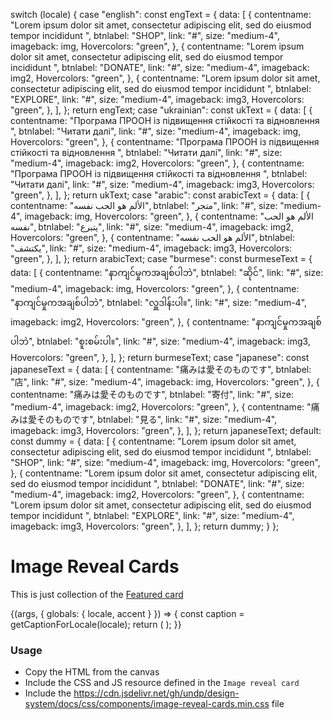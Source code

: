 
  switch (locale) {
    case "english":
      const engText = {
        data: [
          {
            contentname:
              "Lorem ipsum dolor sit amet, consectetur adipiscing elit, sed do eiusmod tempor incididunt ",
            btnlabel: "SHOP",
            link: "#",
            size: "medium-4",
            imageback: img,
            Hovercolors: "green",
          },
          {
            contentname:
              "Lorem ipsum dolor sit amet, consectetur adipiscing elit, sed do eiusmod tempor incididunt ",
            btnlabel: "DONATE",
            link: "#",
            size: "medium-4",
            imageback: img2,
            Hovercolors: "green",
          },
          {
            contentname:
              "Lorem ipsum dolor sit amet, consectetur adipiscing elit, sed do eiusmod tempor incididunt ",
            btnlabel: "EXPLORE",
            link: "#",
            size: "medium-4",
            imageback: img3,
            Hovercolors: "green",
          },
        ],
      };
      return engText;
    case "ukrainian":
      const ukText = {
        data: [
          {
            contentname:
              "Програма ПРООН із підвищення стійкості та відновлення ",
            btnlabel: "Читати далі",
            link: "#",
            size: "medium-4",
            imageback: img,
            Hovercolors: "green",
          },
          {
            contentname:
              "Програма ПРООН із підвищення стійкості та відновлення ",
            btnlabel: "Читати далі",
            link: "#",
            size: "medium-4",
            imageback: img2,
            Hovercolors: "green",
          },
          {
            contentname:
              "Програма ПРООН із підвищення стійкості та відновлення ",
            btnlabel: "Читати далі",
            link: "#",
            size: "medium-4",
            imageback: img3,
            Hovercolors: "green",
          },
        ],
      };
      return ukText;
    case "arabic":
      const arabicText = {
        data: [
          {
            contentname: "الألم هو الحب نفسه",
            btnlabel: "متجر",
            link: "#",
            size: "medium-4",
            imageback: img,
            Hovercolors: "green",
          },
          {
            contentname: "الألم هو الحب نفسه",
            btnlabel: "يتبرع",
            link: "#",
            size: "medium-4",
            imageback: img2,
            Hovercolors: "green",
          },
          {
            contentname: "الألم هو الحب نفسه",
            btnlabel: "يكتشف",
            link: "#",
            size: "medium-4",
            imageback: img3,
            Hovercolors: "green",
          },
        ],
      };
      return arabicText;
    case "burmese":
      const burmeseText = {
        data: [
          {
            contentname: "နာကျင်မှုကအချစ်ပါဘဲ",
            btnlabel: "ဆိုင်",
            link: "#",
            size: "medium-4",
            imageback: img,
            Hovercolors: "green",
          },
          {
            contentname: "နာကျင်မှုကအချစ်ပါဘဲ",
            btnlabel: "လှူဒါန်းပါ။",
            link: "#",
            size: "medium-4",
            imageback: img2,
            Hovercolors: "green",
          },
          {
            contentname: "နာကျင်မှုကအချစ်ပါဘဲ",
            btnlabel: "စူးစမ်းပါ။",
            link: "#",
            size: "medium-4",
            imageback: img3,
            Hovercolors: "green",
          },
        ],
      };
      return burmeseText;
    case "japanese":
      const japaneseText = {
        data: [
          {
            contentname: "痛みは愛そのものです",
            btnlabel: "店",
            link: "#",
            size: "medium-4",
            imageback: img,
            Hovercolors: "green",
          },
          {
            contentname: "痛みは愛そのものです",
            btnlabel: "寄付",
            link: "#",
            size: "medium-4",
            imageback: img2,
            Hovercolors: "green",
          },
          {
            contentname: "痛みは愛そのものです",
            btnlabel: "見る",
            link: "#",
            size: "medium-4",
            imageback: img3,
            Hovercolors: "green",
          },
        ],
      };
      return japaneseText;
    default:
      const dummy = {
        data: [
          {
            contentname:
              "Lorem ipsum dolor sit amet, consectetur adipiscing elit, sed do eiusmod tempor incididunt ",
            btnlabel: "SHOP",
            link: "#",
            size: "medium-4",
            imageback: img,
            Hovercolors: "green",
          },
          {
            contentname:
              "Lorem ipsum dolor sit amet, consectetur adipiscing elit, sed do eiusmod tempor incididunt ",
            btnlabel: "DONATE",
            link: "#",
            size: "medium-4",
            imageback: img2,
            Hovercolors: "green",
          },
          {
            contentname:
              "Lorem ipsum dolor sit amet, consectetur adipiscing elit, sed do eiusmod tempor incididunt ",
            btnlabel: "EXPLORE",
            link: "#",
            size: "medium-4",
            imageback: img3,
            Hovercolors: "green",
          },
        ],
      };
      return dummy;
  }
};

<Meta title="Patterns/Card grids/Image reveal cards" />

# Image Reveal Cards

This is just collection of the [Featured card](/docs/components-ui-components-cards-image-reveal-card--image-reveal-card)

<Canvas>
  <Story name="Image reveal cards">
    {(args, { globals: { locale, accent } }) => {
      const caption = getCaptionForLocale(locale);
      return (
        <ImageRevealCards
          data={caption.data}
          label={caption.label}
          {...args}
        ></ImageRevealCards>
      );
    }}
  </Story>
</Canvas>

###

### Usage

- Copy the HTML from the canvas
- Include the CSS and JS resource defined in the `Image reveal card`
- Include the https://cdn.jsdelivr.net/gh/undp/design-system/docs/css/components/image-reveal-cards.min.css file
